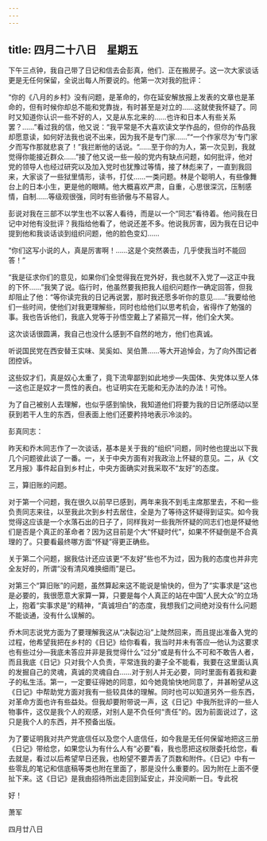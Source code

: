 ```yaml
---
---
---
```

title: 四月二十八日　星期五
---




下午三点钟，我自己带了日记和信去会彭真，他们．正在搬房子。这一次大家谈话更是无任何保留，全说出每人所要说的。他第一次对我的批评：

“你的《八月的乡村》没有问题，是革命的，你在延安解放报上发表的文章也是革命的，但有时候你却总不能和党靠拢，有时甚至是对立的……这就使我怀疑了。同时又知道你认识一些不好的人，又是从东北来的……也许和日本人有些关系罢？……”看过我的信，他又说：“我平常是不大喜欢读文学作品的，但你的作品我却愿意读，如何好法我也说不出来，因为我不是专门家……”“一个作家尽为‘专门家夕而写作那就悲哀了！”我拦断他的话说。“……至于你的为人，第一次见到，我就觉得你能接近群众……”接了他又说一些一般的党内有缺点问题，如何批评，他对党的领导人也经过研究以及加入党时也犹豫过等情，接了林彪来了，一直到我回来，大家谈了一些狱里情形，读书，打仗……一类问题。林是个聪明人，有些像舞台上的日本小生，更是他的眼睛。他大概喜欢严肃，自重，心思很深沉，压制感情，自制……等级观很强，同时有些骄傲与不易容人。

彭说对我在三部不以学生也不以客人看待，而是以一个“同志”看待着。他问我在日记中对他有没批评？我指给他看了，他说还差不多。他说我厉害，因为我在日记中提到他和我谈话谈到组织问题，他的脸色变幻……

“你们这写小说的人，真是厉害啊！……这是个突然袭击，几乎使我当时不能回答！”

“我是征求你们的意见，如果你们全觉得我在党外好，我也就不入党了―这正中我的下怀……”我笑了说。临行时，他虽然要我把我人组织问题作一确定回答，但我却阻止了他：“等你读完我的日记再说罢，那时我还愿多听你的意见……”我要给他们一些时间，使他们对我更理解些，同时也给他们以思考机会，省得作了勉强的事。我也告诉他们，我底入党等于孙悟空戴上了紧箍咒一样，他们全大笑。

这次谈话很圆满，我自己也没什么感到不自然的地方，他们也真诚。

听说国民党在西安替王实味、吴奚如、吴伯萧……等大开追悼会，为了向外围记者团控诉。

这些奴才们，真是奴心太重了，竟下流卑鄙到如此地步―失国体、失党体以至人体―这也正是奴才一贯性的表白。也证明实在无能和无办法的办法！可怜。

为了自己被别人去理解，也似乎感到愉快，我知道他们将要为我的日记所感动以至获到若干人生的东西，但表面上他们还要矜持地表示冷淡的。

彭真同志：

昨天和乔木同志作了一次谈话，基本是关于我的“组织”问题，同时他也提出以下我几个问题彼此谈了一番。一，关于中央方面有对我政治上怀疑的意见。二，从《文艺月报》事件起自到乡村止，中央方面确实对我采取不“友好”的态度。

三，算旧账的问题。

对于第一个问题，我在很久以前早已感到，两年来我不到毛主席那里去，不和一些负责同志来往，以至我此次到乡村去居住，全是为了等待这怀疑得到证实。如今我觉得这应该是一个水落石出的日子了，同样我对一些我所怀疑的同志们也是怀疑他们是否是个真正的革命者？因为这目前是个大“怀疑时代”，如果不怀疑倒是不合真理的了。只要看最终哪方面“怀疑”得更正确些。

关于第二个问题，据我估计还应该更“不友好”些也不为过，因为我的态度也并非完全友好的，所谓“没有清风难换细雨”是已。

对第三个“算旧账”的问题，虽然算起来这不能说是愉快的，但为了“实事求是”这也是必要的，我很愿意大家算一算，只要是每个人真正的站在中国“人民大众”的立场上，抱着“实事求是”的精神，“真诚坦白”的态度，我想我们之间绝对没有什么问题不能谈通，没有什么误解的。

乔木同志说党方面为了要理解我这从“决裂边沿”上陡然回来，而且提出准备入党的过程，他希望我把在乡村的《日记》给你看看，我当时并未有答应―他认为这要求也有些过分―我底未答应并非是我觉得什么“过分”或是有什么不可和不敢告人者，而且我底《日记》只对我个人负责，平常连我的妻子全不能看，我要在这里面认真的发掘自己的灵魂，真诚的灵魂自白……对于别人并无必要，同时里面有着我和妻子的私生活。第一，一定要征得她的同意，如今她竟愉快地同意了，并甚盼望从这《日记》中帮助党方面对我有一些较具体的理解。同时也可以知道另外一些东西，对革命方面也许有些益处。但我却要附带说一声，这《日记》中我所批评的一些人物事件，这仅是我个人的观感，对别人是不负任何“责任”的。因为前面说过了，这只是我个人的东西，并不预备出版。

为了要证明我对共产党底信任以及您个人底信任，如今我是无任何保留地把这三册《日记》带给您，如果您认为有什么人有“必要”看，我也愿把这权限委托给您，看去就是，看过以后希望早日还我，也盼望不要弄丢了页数和附件。《日记》中有一些零乱的笔记和信底稿等类也附在里面了，那是没什么重要的。因为附在上面不便扯下来。这《日记》是我由招待所出走回到延安止，并没间断一日。专此祝

好！

萧军

四月廿八日
